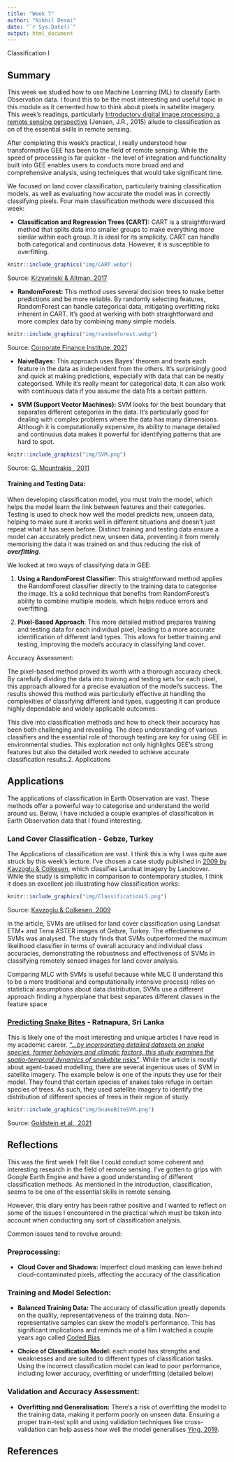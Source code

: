 ```yaml
---
title: "Week 7"
author: "Nikhil Desai"
date: "`r Sys.Date()`"
output: html_document
---
```


Classification I

## Summary

This week we studied how to use Machine Learning (ML) to classify Earth Observation data. I found this to be the most interesting and useful topic in this module as it cemented how to think about pixels in satellite imagery. This week's readings, particularly [Introductory digital image processing: a remote sensing perspective](https://read.kortext.com/reader/pdf/1872407/Cover) (Jensen, J.R., 2015) allude to classification as on of the essential skills in remote sensing.

After completing this week's practical, I really understood how transformative GEE has been to the field of remote sensing. While the speed of processing is far quicker - the level of integration and functionality built into GEE enables users to conducts more broad and and comprehensive analysis, using techniques that would take significant time.

We focused on land cover classification, particularly training classification models, as well as evaluating how accurate the model was in correctly classifying pixels. Four main classification methods were discussed this week:

-   **Classification and Regression Trees (CART):** CART is a straightforward method that splits data into smaller groups to make everything more similar within each group. It is ideal for its simplicity. CART can handle both categorical and continuous data. However, it is susceptible to overfitting.

```r
knitr::include_graphics("img/CART.webp")
```

Source: [Krzywinski & Altman, 2017](https://www.nature.com/articles/nmeth.4370)

-   **RandomForest:** This method uses several decision trees to make better predictions and be more reliable. By randomly selecting features, RandomForest can handle categorical data, mitigating overfitting risks inherent in CART. It's good at working with both straightforward and more complex data by combining many simple models.

```r
knitr::include_graphics("img/randomforest.webp")
```

Source: [Corporate Finance Institute, 2021](https://corporatefinanceinstitute.com/resources/data-science/random-forest/)

-   **NaiveBayes:** This approach uses Bayes' theorem and treats each feature in the data as independent from the others. It's surprisingly good and quick at making predictions, especially with data that can be neatly categorised. While it's really meant for categorical data, it can also work with continuous data if you assume the data fits a certain pattern.

-   **SVM (Support Vector Machines):** SVM looks for the best boundary that separates different categories in the data. It's particularly good for dealing with complex problems where the data has many dimensions. Although it is computationally expensive, its ability to manage detailed and continuous data makes it powerful for identifying patterns that are hard to spot.

```r
knitr::include_graphics("img/SVM.png")
```

Source: [G. Mountrakis , 2011](https://www.sciencedirect.com/science/article/pii/S0924271610001140?casa_token=OqT7oyI3SQsAAAAA:48WJUDtbHXJoEq49Yh8LtiSmXHoHPNPrqneOQgV5c7Q3bgAQ2hyQVHZF3zBOpFsBAufcITvftA)

#### Training and Testing Data:

When developing classification model, you must *train* the model, which helps the model learn the link between features and their categories. Testing is used to check how well the model predicts new, unseen data, helping to make sure it works well in different situations and doesn’t just repeat what it has seen before. Distinct training and testing data ensure a model can accurately predict new, unseen data, preventing it from merely memorising the data it was trained on and thus reducing the risk of ***overfitting***.

We looked at two ways of classifying data in GEE:

1.  **Using a RandomForest Classifier**: This straightforward method applies the RandomForest classifier directly to the training data to categorise the image. It's a solid technique that benefits from RandomForest's ability to combine multiple models, which helps reduce errors and overfitting.

2.  **Pixel-Based Approach**: This more detailed method prepares training and testing data for each individual pixel, leading to a more accurate identification of different land types. This allows for better training and testing, improving the model's accuracy in classifying land cover.

Accuracy Assessment:

The pixel-based method proved its worth with a thorough accuracy check. By carefully dividing the data into training and testing sets for each pixel, this approach allowed for a precise evaluation of the model's success. The results showed this method was particularly effective at handling the complexities of classifying different land types, suggesting it can produce highly dependable and widely applicable outcomes.

This dive into classification methods and how to check their accuracy has been both challenging and revealing. The deep understanding of various classifiers and the essential role of thorough testing are key for using GEE in environmental studies. This exploration not only highlights GEE's strong features but also the detailed work needed to achieve accurate classification results.2. Applications

## Applications

The applications of classification in Earth Observation are vast. These methods offer a powerful way to categorise and understand the world around us. Below, I have included a couple examples of classification in Earth Observation data that I found interesting.

### Land Cover Classification - Gebze, Turkey

The Applications of classification are vast. I think this is why I was quite awe struck by this week's lecture. I've chosen a case study published in [2009 by Kavzoglu & Colkesen](https://www.sciencedirect.com/science/article/pii/S0303243409000464?casa_token=KxOJqWYnrV4AAAAA:thbuKJ2pkzjqutr-bU-t3KxPOxHJ2DZR4nU3H2SJSCYQZchRyo3dJTYUlI_FQYBZ_TNcPljzlQ#fig6), which classifies Landsat imagery by Landcover. While the study is simplistic in comparison to contemporary studies, I think it does an excellent job illustrating how classification works:

```r
knitr::include_graphics("img/ClassificationLS.png")
```

Source: [Kavzoglu & Colkesen, 2009](https://www.sciencedirect.com/science/article/pii/S0303243409000464?casa_token=KxOJqWYnrV4AAAAA:thbuKJ2pkzjqutr-bU-t3KxPOxHJ2DZR4nU3H2SJSCYQZchRyo3dJTYUlI_FQYBZ_TNcPljzlQ#fig6)

In the article, SVMs are utilised for land cover classification using Landsat ETM+ and Terra ASTER images of Gebze, Turkey. The effectiveness of SVMs was analysed. The study finds that SVMs outperformed the maximum likelihood classifier in terms of overall accuracy and individual class accuracies, demonstrating the robustness and effectiveness of SVMs in classifying remotely sensed images for land cover analysis.

Comparing MLC with SVMs is useful because while MLC (I understand this to be a more traditional and computationally intensive process) relies on statistical assumptions about data distribution, SVMs use a different approach finding a hyperplane that best separates different classes in the feature space

### [Predicting Snake Bites](https://www.researchgate.net/publication/348697066_Integrating_human_behavior_and_snake_ecology_with_agent-based_models_to_predict_snakebite_in_high_risk_landscapes) - Ratnapura, Sri Lanka

This is likely one of the most interesting and unique articles I have read in my academic career. [*"...by incorporating detailed datasets on snake species, farmer behaviors and climatic factors, this study examines the spatio-temporal dynamics of snakebite risks"*](https://www.researchgate.net/publication/348697066_Integrating_human_behavior_and_snake_ecology_with_agent-based_models_to_predict_snakebite_in_high_risk_landscapes). While the article is mostly about agent-based modelling, there are several ingenious uses of SVM in satellite imagery. The example below is one of the inputs they use for their model. They found that certain species of snakes take refuge in certain species of trees. As such, they used satellite imagery to identify the distribution of different species of trees in their region of study.

```r
knitr::include_graphics("img/SnakeBiteSVM.png")
```

Source: [Goldstein et al., 2021](https://www.researchgate.net/publication/348697066_Integrating_human_behavior_and_snake_ecology_with_agent-based_models_to_predict_snakebite_in_high_risk_landscapes)

## Reflections

This was the first week I felt like I could conduct some coherent and interesting research in the field of remote sensing. I've gotten to grips with Google Earth Engine and have a good understanding of different classification methods. As mentioned in the introduction, classification, seems to be one of the essential skills in remote sensing.

However, this diary entry has been rather positive and I wanted to reflect on some of the issues I encountered in the practical which must be taken into account when conducting any sort of classification analysis.

Common issues tend to revolve around:

### Preprocessing:

-   **Cloud Cover and Shadows:** Imperfect cloud masking can leave behind cloud-contaminated pixels, affecting the accuracy of the classification

### Training and Model Selection:

-   **Balanced Training Data:** The accuracy of classification greatly depends on the quality, representativeness of the training data. Non-representative samples can skew the model's performance. This has significant implications and reminds me of a film I watched a couple years ago called [Coded Bias](https://en.wikipedia.org/wiki/Coded_Bias).

-   **Choice of Classification Model:** each model has strengths and weaknesses and are suited to different types of classification tasks. Using the incorrect classification model can lead to poor performance, including lower accuracy, overfitting or underfitting (detailed below)

### Validation and Accuracy Assessment:

-   **Overfitting and Generalisation:** There's a risk of overfitting the model to the training data, making it perform poorly on unseen data. Ensuring a proper train-test split and using validation techniques like cross-validation can help assess how well the model generalises [Ying, 2019](https://iopscience.iop.org/article/10.1088/1742-6596/1168/2/022022).

## References
